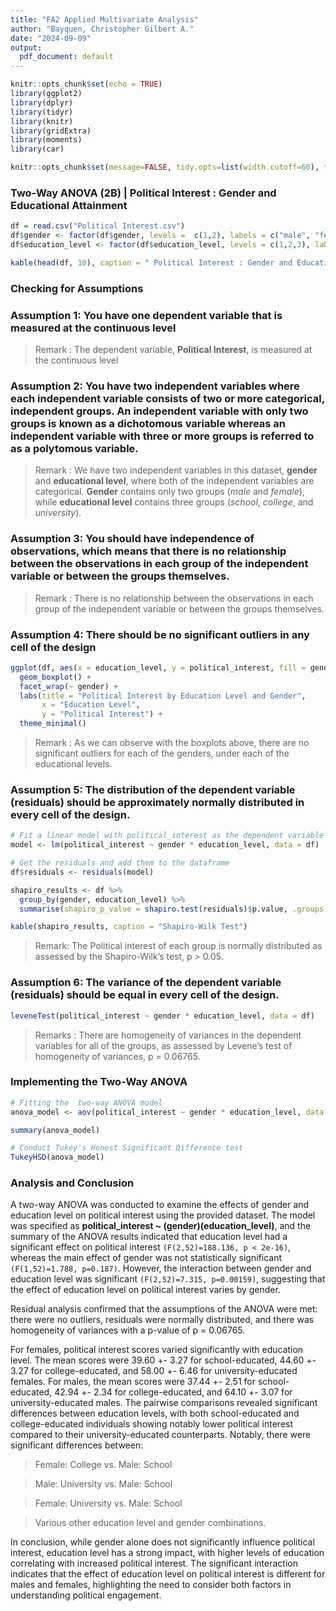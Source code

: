---
title: "FA2 Applied Multivariate Analysis"
author: "Bayquen, Christopher Gilbert A."
date: "2024-09-09"
output:
  pdf_document: default
---

```{r setup, include=FALSE}
knitr::opts_chunk$set(echo = TRUE)
library(ggplot2)
library(dplyr)
library(tidyr)
library(knitr)
library(gridExtra)
library(moments)
library(car)
```
```{r, global_options, include=FALSE}
knitr::opts_chunk$set(message=FALSE, tidy.opts=list(width.cutoff=60), tidy=TRUE)
```

### Two-Way ANOVA (2B) | Political Interest : Gender and Educational Attainment

```{r}
df = read.csv("Political Interest.csv")
df$gender <- factor(df$gender, levels =  c(1,2), labels = c("male", "female"))
df$education_level <- factor(df$education_level, levels = c(1,2,3), labels = c("school", "college", "university"))

kable(head(df, 10), caption = " Political Interest : Gender and Educational Attainment")
```

### Checking for Assumptions

### Assumption 1: You have one dependent variable that is measured at the continuous level

> Remark : The dependent variable, **Political Interest**, is measured at the continuous level

### Assumption 2: You have two independent variables where each independent variable consists of two or more categorical, independent groups. An independent variable with only two groups is known as a dichotomous variable whereas an independent variable with three or more groups is referred to as a polytomous variable.

> Remark : We have two independent variables in this dataset, **gender** and **educational level**, where both of the independent variables are categorical. **Gender** contains only two groups (*male* and *female*), while **educational level** contains three groups (*school*, *college*, and *university*).

### Assumption 3: You should have independence of observations, which means that there is no relationship between the observations in each group of the independent variable or between the groups themselves.

> Remark : There is no relationship between the observations in each group of the independent variable or between the groups themselves.

### Assumption 4: There should be no significant outliers in any cell of the design

```{r, echo = FALSE}
ggplot(df, aes(x = education_level, y = political_interest, fill = gender)) +
  geom_boxplot() +
  facet_wrap(~ gender) +
  labs(title = "Political Interest by Education Level and Gender",
       x = "Education Level", 
       y = "Political Interest") +
  theme_minimal()

```

> Remark : As we can observe with the boxplots above, there are no significant outliers for each of the genders, under each of the educational levels.

### Assumption 5: The distribution of the dependent variable (residuals) should be approximately normally distributed in every cell of the design.

```{r, echo = FALSE }
# Fit a linear model with political_interest as the dependent variable
model <- lm(political_interest ~ gender * education_level, data = df)

# Get the residuals and add them to the dataframe
df$residuals <- residuals(model)

shapiro_results <- df %>%
  group_by(gender, education_level) %>%
  summarise(shapiro_p_value = shapiro.test(residuals)$p.value, .groups = "drop")

kable(shapiro_results, caption = "Shapiro-Wilk Test")

```

> Remark: The Political interest of each group is normally distributed as assessed by the Shapiro-Wilk’s
test, p > 0.05.


### Assumption 6: The variance of the dependent variable (residuals) should be equal in every cell of the design.

```{r}
leveneTest(political_interest ~ gender * education_level, data = df)
```

> Remarks : There are homogeneity of variances in the dependent variables for all of the groups, as assessed by Levene’s test of homogeneity of variances, p = 0.06765. 

\newpage

### Implementing the Two-Way ANOVA

```{r}
# Fitting the  two-way ANOVA model
anova_model <- aov(political_interest ~ gender * education_level, data = df)

summary(anova_model)
```

```{r}
# Conduct Tukey's Honest Significant Difference test
TukeyHSD(anova_model)

```

### Analysis and Conclusion


A two-way ANOVA was conducted to examine the effects of gender and education level on political interest using the provided dataset. The model was specified as **political_interest ~ (gender)(education_level)**, and the summary of the ANOVA results indicated that education level had a significant effect on political interest `(F(2,52)=188.136, p < 2e-16)`, whereas the main effect of gender was not statistically significant `(F(1,52)=1.788, p=0.187)`. However, the interaction between gender and education level was significant `(F(2,52)=7.315, p=0.00159)`, suggesting that the effect of education level on political interest varies by gender.

Residual analysis confirmed that the assumptions of the ANOVA were met: there were no outliers, residuals were normally distributed, and there was homogeneity of variances with a p-value of  p = 0.06765. 

For females, political interest scores varied significantly with education level. The mean scores were 39.60 +- 3.27 for school-educated, 44.60 +- 3.27 for college-educated, and 58.00 +- 6.46 for university-educated females. For males, the mean scores were 37.44 +- 2.51 for school-educated, 42.94 +- 2.34 for college-educated, and 64.10 +- 3.07 for university-educated males. The pairwise comparisons revealed significant differences between education levels, with both school-educated and college-educated individuals showing notably lower political interest compared to their university-educated counterparts. Notably, there were significant differences between:


>   Female: College vs. Male: School

>   Male: University vs. Male: School
 
>   Female: University vs. Male: School

>   Various other education level and gender combinations.

In conclusion, while gender alone does not significantly influence political interest, education level has a strong impact, with higher levels of education correlating with increased political interest. The significant interaction indicates that the effect of education level on political interest is different for males and females, highlighting the need to consider both factors in understanding political engagement.

